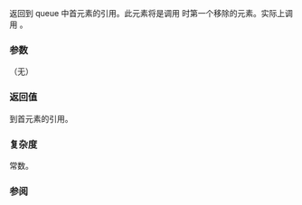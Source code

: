 {{cpp/container/queue/title|front}}
{{cpp/container/queue/navbar}}
{{dcl begin}}
{{dcl|
reference front();
}}
{{dcl|
const_reference front() const;
}}
{{dcl end}}

返回到 queue 中首元素的引用。此元素将是调用 {{lc|pop()}} 时第一个移除的元素。实际上调用 {{c|c.front()}}。

===参数===
（无）

===返回值===
到首元素的引用。

===复杂度===
常数。

===参阅===
{{dsc begin}}
{{dsc inc|cpp/container/dsc back|queue}}
{{dsc inc|cpp/container/dsc pop|queue}}
{{dsc end}}

{{langlinks|cs|de|en|es|fr|it|ja|pl|pt|ru|tr}}